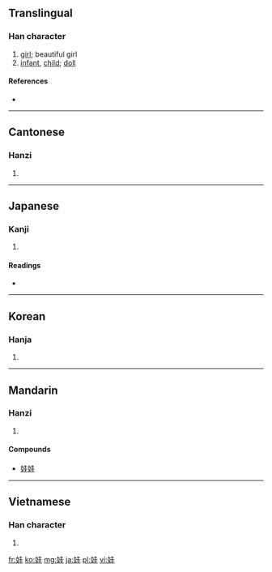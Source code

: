 ==Translingual==

===Han character===
{{Han char|rn=38|rad=女|as=06|sn=9|four=4441<sub>4</sub>|canj=女土土 (VGG)}}

# [[girl]]; beautiful girl
# [[infant]], [[child]]; [[doll]]

====References====
* {{Han ref|kx=0261.290|dkj=06262|dj=0528.020|hdz=21042.060|uh=5A03|ud=23043|bh=ABBD|bd=43965}}

----

==Cantonese==

===Hanzi===
{{yue-hanzi|jyut=|y=wa1}}

# {{defn|Cantonese|sort=女06}}

----

==Japanese==

===Kanji===
{{ja-kanji|grade=|rs=女06}}

# {{defn|Japanese|sort=女06}}

====Readings====
* {{ja-readings|on=[[あ]] (a), [[あい]] (ai)|kun=[[うつくしい]] (utsukushii)}}

----

==Korean==

===Hanja===
{{ko-hanja|hangeul=왜|rv=wae|mr=wae}}

# {{defn|Korean|sort=女06}}

----

==Mandarin==

===Hanzi===
{{cmn-hanzi|pin=[[wá]] ([[wa2]])|wg=wa<sup>2</sup>}}

# {{defn|Mandarin|sort=女06}}

====Compounds====
* [[娃娃]]

----

==Vietnamese==

===Han character===
{{vi-hantu|[[oa]]|rs=女06}}

# {{defn|Vietnamese|sort=女06}}

[[fr:娃]]
[[ko:娃]]
[[mg:娃]]
[[ja:娃]]
[[pl:娃]]
[[vi:娃]]